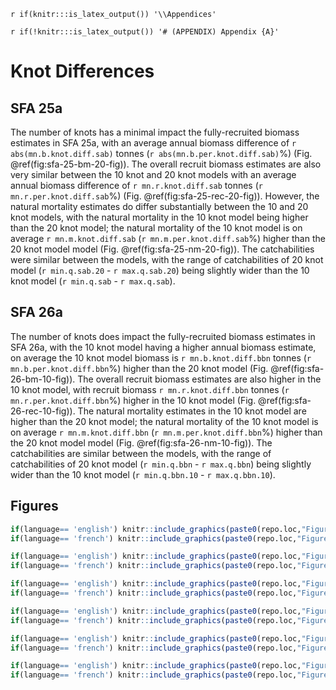 <!-- The following code should appear at the beginning of the first appendix.
After that, all subsequent sections will be turned into appendices. -->

`r if(knitr:::is_latex_output()) '\\Appendices'`

`r if(!knitr:::is_latex_output()) '# (APPENDIX) Appendix {A}'`

\newpage

# Knot Differences {#app:A}

## SFA 25a

The number of knots has a minimal impact the fully-recruited biomass estimates in SFA 25a, with an average annual biomass difference of `r abs(mn.b.knot.diff.sab)` tonnes (`r abs(mn.b.per.knot.diff.sab)`%) (Fig. \@ref(fig:sfa-25-bm-20-fig)). The overall recruit biomass estimates are also very similar between the 10 knot and 20 knot models with an average annual biomass difference of `r mn.r.knot.diff.sab` tonnes (`r mn.r.per.knot.diff.sab`%) (Fig. \@ref(fig:sfa-25-rec-20-fig)). However, the natural mortality estimates do differ substantially between the 10 and 20 knot models, with the natural mortality in the 10 knot model being higher than the 20 knot model; the natural mortality of the 10 knot model is on average `r mn.m.knot.diff.sab` (`r mn.m.per.knot.diff.sab`%) higher than the 20 knot model model (Fig. \@ref(fig:sfa-25-nm-20-fig)). The catchabilities were similar between the models, with the range of catchabilities of 20 knot model (`r min.q.sab.20` - `r max.q.sab.20`) being slightly wider than the 10 knot model (`r min.q.sab` - `r max.q.sab`).

## SFA 26a

The number of knots does impact the fully-recruited biomass estimates in SFA 26a, with the 10 knot model having a higher annual biomass estimate, on average the 10 knot model biomass is `r mn.b.knot.diff.bbn` tonnes (`r mn.b.per.knot.diff.bbn`%) higher than the 20 knot model (Fig. \@ref(fig:sfa-26-bm-10-fig)). The overall recruit biomass estimates are also higher in the 10 knot model, with recruit biomass `r mn.r.knot.diff.bbn` tonnes (`r mn.r.per.knot.diff.bbn`%) higher in the 10 knot model (Fig. \@ref(fig:sfa-26-rec-10-fig)). The natural mortality estimates  in the 10 knot model are higher than the 20 knot model; the natural mortality of the 10 knot model is on average `r mn.m.knot.diff.bbn` (`r mn.m.per.knot.diff.bbn`%) higher than the 20 knot model model (Fig. \@ref(fig:sfa-26-nm-10-fig)). The catchabilities are similar between the models, with the range of catchabilities of 20 knot model (`r min.q.bbn` - `r max.q.bbn`) being slightly wider than the 10 knot model (`r min.q.bbn.10` - `r max.q.bbn.10`).


## Figures

\newpage
```r
if(language== 'english') knitr::include_graphics(paste0(repo.loc,"Figures/Sab/R_",R.size,"_FR_",FR.size,"/",mod.select,"_",scenario.20,"/English/Sab_Biomass_time_series.png"))
if(language== 'french') knitr::include_graphics(paste0(repo.loc,"Figures/Sab/R_",R.size,"_FR_",FR.size,"/",mod.select,"_",scenario.20,"/French/Sab_Biomass_time_series.png"))
```


\newpage
```r
if(language== 'english') knitr::include_graphics(paste0(repo.loc,"Figures/Sab/R_",R.size,"_FR_",FR.size,"/",mod.select,"_",scenario.20,"/English/Sab_Recruit_time_series.png"))
if(language== 'french') knitr::include_graphics(paste0(repo.loc,"Figures/Sab/R_",R.size,"_FR_",FR.size,"/",mod.select,"_",scenario.20,"/French/Sab_Recruit_time_series.png"))
```


\newpage
```r
if(language== 'english') knitr::include_graphics(paste0(repo.loc,"Figures/Sab/R_",R.size,"_FR_",FR.size,"/",mod.select,"_",scenario.20,"/English/Sab_nat_mort_time_series.png"))
if(language== 'french') knitr::include_graphics(paste0(repo.loc,"Figures/Sab/R_",R.size,"_FR_",FR.size,"/",mod.select,"_",scenario.20,"/French/Sab_nat_mort_time_series.png"))
```


\newpage
```r
if(language== 'english') knitr::include_graphics(paste0(repo.loc,"Figures/BBn/R_",R.size,"_FR_",FR.size,"/",mod.select,"_",scenario.10,"_vary_q=TRUE/English/BBn_Biomass_time_series.png"))
if(language== 'french') knitr::include_graphics(paste0(repo.loc,"Figures/BBn/R_",R.size,"_FR_",FR.size,"/",mod.select,"_",scenario.10,"_vary_q=TRUE/French/BBn_Biomass_time_series.png"))
```


\newpage
```r
if(language== 'english') knitr::include_graphics(paste0(repo.loc,"Figures/BBn/R_",R.size,"_FR_",FR.size,"/",mod.select,"_",scenario.10,"_vary_q=TRUE/English/BBn_Recruit_time_series.png"))
if(language== 'french') knitr::include_graphics(paste0(repo.loc,"Figures/BBn/R_",R.size,"_FR_",FR.size,"/",mod.select,"_",scenario.10,"_vary_q=TRUE/French/BBn_Recruit_time_series.png"))
```


\newpage
```r
if(language== 'english') knitr::include_graphics(paste0(repo.loc,"Figures/BBn/R_",R.size,"_FR_",FR.size,"/",mod.select,"_",scenario.10,"_vary_q=TRUE/English/BBn_nat_mort_time_series.png"))
if(language== 'french') knitr::include_graphics(paste0(repo.loc,"Figures/BBn/R_",R.size,"_FR_",FR.size,"/",mod.select,"_",scenario.10,"_vary_q=TRUE/French/BBn_nat_mort_time_series.png"))
```
